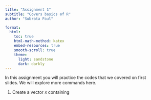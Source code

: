 ```yaml
---
title: "Assignment 1"
subtitle: "Covers basics of R"
author: "Subrata Paul"

format: 
  html:
    toc: true
    html-math-method: katex
    embed-resources: true
    smooth-scroll: true
    theme: 
      light: sandstone
      dark: darkly
---
```


In this assignment you will practice the codes that we covered on first slides. We will explore more commands here. 

1. Create a vector $x$ containing 

